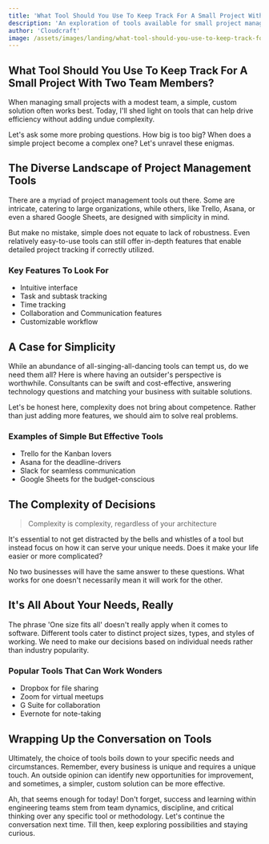 ```yaml
---
title: 'What Tool Should You Use To Keep Track For A Small Project With Two Team Members?'
description: 'An exploration of tools available for small project management, debunking misconceptions and understanding the nuances of their use.'
author: 'Cloudcraft'
image: /assets/images/landing/what-tool-should-you-use-to-keep-track-for-a-small-project-with-two-team-members.jpg
---
```


## What Tool Should You Use To Keep Track For A Small Project With Two Team Members?

When managing small projects with a modest team, a simple, custom solution often works best. Today, I'll shed light on tools that can help drive efficiency without adding undue complexity.

Let's ask some more probing questions. How big is too big? When does a simple project become a complex one? Let's unravel these enigmas.

<ServicesBlurb />

## The Diverse Landscape of Project Management Tools

There are a myriad of project management tools out there. Some are intricate, catering to large organizations, while others, like Trello, Asana, or even a shared Google Sheets, are designed with simplicity in mind. 

But make no mistake, simple does not equate to lack of robustness. Even relatively easy-to-use tools can still offer in-depth features that enable detailed project tracking if correctly utilized.

### Key Features To Look For

 * Intuitive interface
 * Task and subtask tracking
 * Time tracking
 * Collaboration and Communication features
 * Customizable workflow

## A Case for Simplicity

While an abundance of all-singing-all-dancing tools can tempt us, do we need them all? Here is where having an outsider's perspective is worthwhile. Consultants can be swift and cost-effective, answering technology questions and matching your business with suitable solutions.

Let's be honest here, complexity does not bring about competence. Rather than just adding more features, we should aim to solve real problems.

### Examples of Simple But Effective Tools

 * Trello for the Kanban lovers
 * Asana for the deadline-drivers
 * Slack for seamless communication
 * Google Sheets for the budget-conscious

<GetStartedBlurb />

## The Complexity of Decisions

<blockquote>Complexity is complexity, regardless of your architecture</blockquote>

It's essential to not get distracted by the bells and whistles of a tool but instead focus on how it can serve your unique needs. Does it make your life easier or more complicated? 

No two businesses will have the same answer to these questions. What works for one doesn't necessarily mean it will work for the other.

## It's All About Your Needs, Really

The phrase 'One size fits all' doesn't really apply when it comes to software. Different tools cater to distinct project sizes, types, and styles of working. We need to make our decisions based on individual needs rather than industry popularity.

### Popular Tools That Can Work Wonders

 * Dropbox for file sharing
 * Zoom for virtual meetups
 * G Suite for collaboration
 * Evernote for note-taking

## Wrapping Up the Conversation on Tools

Ultimately, the choice of tools boils down to your specific needs and circumstances. Remember, every business is unique and requires a unique touch. An outside opinion can identify new opportunities for improvement, and sometimes, a simpler, custom solution can be more effective. 

Ah, that seems enough for today! Don't forget, success and learning within engineering teams stem from team dynamics, discipline, and critical thinking over any specific tool or methodology. Let's continue the conversation next time. Till then, keep exploring possibilities and staying curious.
